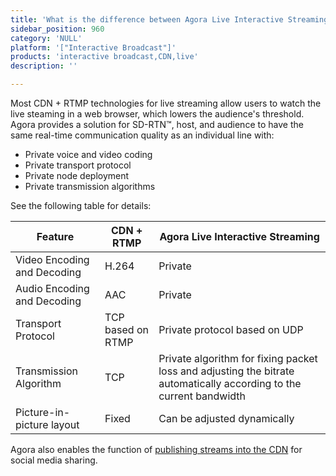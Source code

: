 ```yaml
---
title: 'What is the difference between Agora Live Interactive Streaming and common CDN + RTMP technologies?'
sidebar_position: 960 
category: 'NULL' 
platform: '["Interactive Broadcast"]'
products: 'interactive broadcast,CDN,live'   
description: '' 

---
```



Most CDN + RTMP technologies for live streaming allow users to watch the live steaming in a web browser, which lowers the audience's threshold. 
Agora provides a solution for SD-RTN™, host, and audience to have the same real-time communication quality as an individual line with:

- Private voice and video coding
- Private transport protocol
- Private node deployment
- Private transmission algorithms

See the following table for details:

| Feature                | CDN + RTMP        | Agora Live Interactive Streaming                                  |
| --------------------------- | ----------------- | ------------------------------------------------------------ |
| Video Encoding and Decoding | H.264             | Private                                                      |
| Audio Encoding and Decoding | AAC               | Private                                                      |
| Transport Protocol          | TCP based on RTMP | Private protocol based on UDP                                |
| Transmission Algorithm      | TCP               | Private algorithm for fixing packet loss and adjusting the bitrate automatically according to the current bandwidth |
| Picture-in-picture layout   | Fixed             | Can be adjusted dynamically                                  |

Agora also enables the function of [publishing streams into the CDN](https://docs.agora.io/en/Interactive%20Broadcast/cdn_streaming_android?platform=Android) for social media sharing.